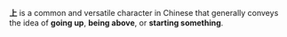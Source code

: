 **上** is a common and versatile character in Chinese that generally conveys the idea of **going up**, **being above**, or **starting something**.
